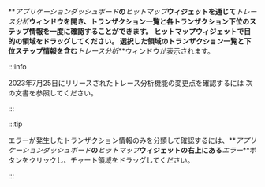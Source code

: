 **_アプリケーションダッシュボード_**の**_ヒットマップ_**ウィジェットを通じて**_トレース分析_**ウィンドウを開き、トランザクション一覧と各トランザクション下位のステップ情報を一度に確認することができます。 ヒットマップウィジェットで目的の領域をドラッグしてください。 選択した領域のトランザクション一覧と下位ステップ情報を含む**_トレース分析_**ウィンドウが表示されます。

:::info

2023年7月25日にリリースされた<UI>トレース分析</UI>機能の変更点を確認するには <Link to='../reference/changes-analysis-trace' target='_blank'>次の文書</Link>を参照してください。

:::

:::tip

エラーが発生したトランザクション情報のみを分類して確認するには、**_アプリケーションダッシュボード_**の**_ヒットマップ_**ウィジェットの右上にある**_エラー_**ボタンをクリックし、チャート領域をドラッグしてください。

<ImgLang img="apm-hitmap-error.png" desc="ヒットマップウィジェット" />

:::

